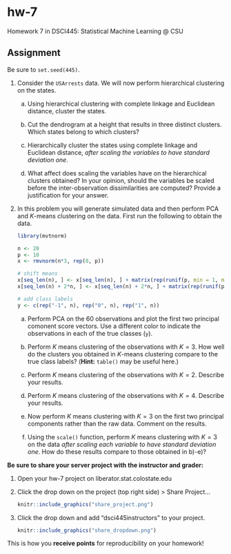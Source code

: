 # hw-7

Homework 7 in DSCI445: Statistical Machine Learning @ CSU

## Assignment

Be sure to `set.seed(445)`.

1. Consider the `USArrests` data. We will now perform hierarchical clustering on the states.

    a) Using hierarchical clustering with complete linkage and Euclidean distance, cluster the states.
    
    b) Cut the dendrogram at a height that results in three distinct clusters. Which states belong to which clusters?
    
    c) Hierarchically cluster the states using complete linkage and Euclidean distance, *after scaling the variables to have standard deviation one*.
    
    d) What affect does scaling the variables have on the hierarchical clusters obtained? In your opinion, should the variables be scaled before the inter-observation dissimilarities are computed? Provide a justification for your answer.
    
2. In this problem you will generate simulated data and then perform PCA and $K$-means clustering on the data. First run the following to obtain the data.

    ```r
    library(mvtnorm)
    
    n <- 20
    p <- 10
    x <- rmvnorm(n*3, rep(0, p))
    
    # shift means
    x[seq_len(n), ] <- x[seq_len(n), ] + matrix(rep(runif(p, min = 1, max = 3), n), nrow = n, byrow = TRUE)
    x[seq_len(n) + 2*n, ] <- x[seq_len(n) + 2*n, ] + matrix(rep(runif(p, min = -3, max = -1), n), nrow = n, byrow = TRUE)
    
    # add class labels
    y <- c(rep("-1", n), rep("0", n), rep("1", n))
    ```
    
    a) Perform PCA on the $60$ observations and plot the first two principal comonent score vectors. Use a different color to indicate the observations in each of the true classes (`y`).
    
    b) Perform $K$ means clustering of the observations with $K = 3$. How well do the clusters you obtained in $K$-means clustering compare to the true class labels? (**Hint:** `table()` may be useful here.)
    
    c) Perform $K$ means clustering of the observations with $K = 2$.  Describe your results.
    
    d) Perform $K$ means clustering of the observations with $K = 4$.  Describe your results.
    
    e) Now perform $K$ means clustering with $K = 3$ on the first two principal components rather than the raw data. Comment on the results.
    
    f) Using the `scale()` function, perform $K$ means clustering with $K = 3$ on the data *after scaling each variable to have standard deviation one*. How do these results compare to those obtained in b)-e)?
    
<!-- 3. In this folder, there is a data set called `gene_exp.csv` that consists of $40$ tissue samples with measurements on $1,000$ genes. The first $20$ are from healthy patients while the second $20$ are from a diseased group. -->

<!--     a) Load the data into `R`. Note, there are no headers in the file. -->
<!--     b) Apply hierarchical clustering to the samples using correlation-based distance and plot the dendrogram. Do the genes separate the samples into the two groups? Do your results depend on the type of linkage used? -->
<!--     c) Your collaborator wants to know which genes differ the most across the two groups. Suggest a way to answer this question and apply it here. -->

**Be sure to share your server project with the instructor and grader:**

1. Open your hw-7 project on liberator.stat.colostate.edu
2. Click the drop down on the project (top right side) > Share Project...
    
    ```r
    knitr::include_graphics("share_project.png")
    ```
  
3. Click the drop down and add "dsci445instructors" to your project.

    ```r
    knitr::include_graphics("share_dropdown.png")
    ```

This is how you **receive points** for reproducibility on your homework!
